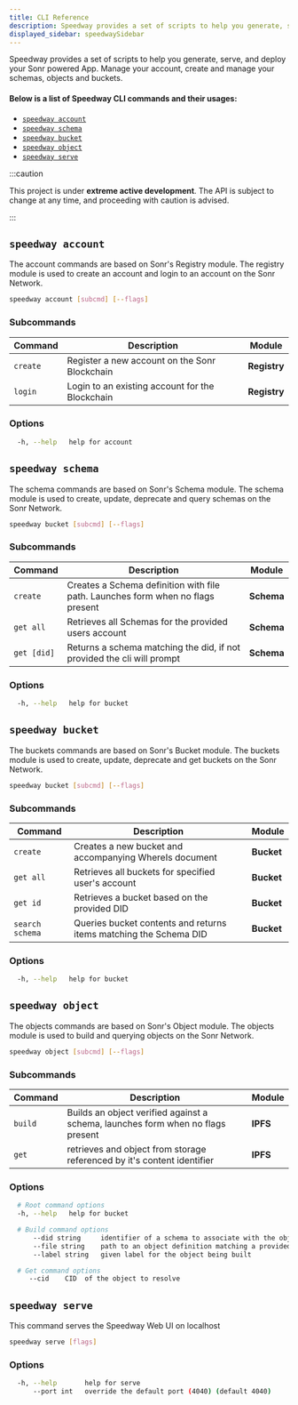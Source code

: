 ```yaml
---
title: CLI Reference
description: Speedway provides a set of scripts to help you generate, serve, and deploy your Sonr powered App.
displayed_sidebar: speedwaySidebar
---
```


Speedway provides a set of scripts to help you generate, serve, and deploy your Sonr powered App. Manage your account, create and manage your schemas, objects and buckets.

#### Below is a list of Speedway CLI commands and their usages:

- [`speedway account`](#speedway-account)
- [`speedway schema`](#speedway-schema)
- [`speedway bucket`](#speedway-bucket)
- [`speedway object`](#speedway-object)
- [`speedway serve`](#speedway-serve)

:::caution

This project is under **extreme active development**. The API is subject to change at any time, and proceeding with caution is advised.

:::

## `speedway account`

The account commands are based on Sonr's Registry module. The registry module is used to create an account and login to an account on the Sonr Network.

```bash
speedway account [subcmd] [--flags]
```

### Subcommands

| Command  | Description                                     | Module       |
| -------- | ----------------------------------------------- | ------------ |
| `create` | Register a new account on the Sonr Blockchain   | **Registry** |
| `login`  | Login to an existing account for the Blockchain | **Registry** |

### Options

```bash
  -h, --help   help for account
```

## `speedway schema`

The schema commands are based on Sonr's Schema module. The schema module is used to create, update, deprecate and query schemas on the Sonr Network.

```bash
speedway bucket [subcmd] [--flags]
```

### Subcommands

| Command     | Description                                                                     | Module     |
| ----------- | ------------------------------------------------------------------------------- | ---------- |
| `create`    | Creates a Schema definition with file path. Launches form when no flags present | **Schema** |
| `get all`   | Retrieves all Schemas for the provided users account                            | **Schema** |
| `get [did]` | Returns a schema matching the did, if not provided the cli will prompt          | **Schema** |

### Options

```bash
  -h, --help   help for bucket
```

## `speedway bucket`

The buckets commands are based on Sonr's Bucket module. The buckets module is used to create, update, deprecate and get buckets on the Sonr Network.

```bash
speedway bucket [subcmd] [--flags]
```

### Subcommands

| Command         | Description                                                       | Module     |
| --------------- | ----------------------------------------------------------------- | ---------- |
| `create`        | Creates a new bucket and accompanying WhereIs document            | **Bucket** |
| `get all`       | Retrieves all buckets for specified user's account                | **Bucket** |
| `get id`        | Retrieves a bucket based on the provided DID                      | **Bucket** |
| `search schema` | Queries bucket contents and returns items matching the Schema DID | **Bucket** |

### Options

```bash
  -h, --help   help for bucket
```

## `speedway object`

The objects commands are based on Sonr's Object module. The objects module is used to build and querying objects on the Sonr Network.

```bash
speedway object [subcmd] [--flags]
```

### Subcommands

| Command | Description                                                                     | Module   |
| ------- | ------------------------------------------------------------------------------- | -------- |
| `build` | Builds an object verified against a schema, launches form when no flags present | **IPFS** |
| `get`   | retrieves and object from storage referenced by it's content identifier         | **IPFS** |

### Options

```bash
  # Root command options
  -h, --help   help for bucket

  # Build command options
      --did string     identifier of a schema to associate with the object
      --file string    path to an object definition matching a provided schema
      --label string   given label for the object being built

  # Get command options
     --cid    CID  of the object to resolve
```

## `speedway serve`

This command serves the Speedway Web UI on localhost

```bash
speedway serve [flags]
```

### Options

```bash
  -h, --help       help for serve
      --port int   override the default port (4040) (default 4040)
```
